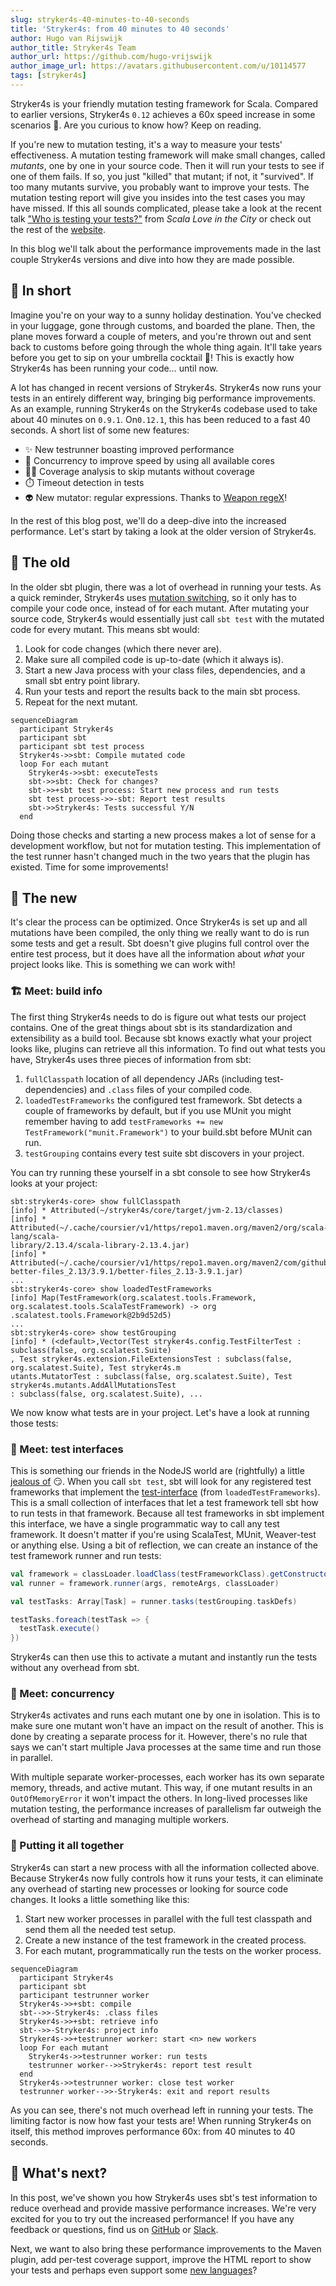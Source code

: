 ```yaml
---
slug: stryker4s-40-minutes-to-40-seconds
title: 'Stryker4s: from 40 minutes to 40 seconds'
author: Hugo van Rijswijk
author_title: Stryker4s Team
author_url: https://github.com/hugo-vrijswijk
author_image_url: https://avatars.githubusercontent.com/u/10114577
tags: [stryker4s]
---
```


Stryker4s is your friendly mutation testing framework for Scala. Compared to earlier versions, Stryker4s `0.12` achieves a 60x speed increase in some scenarios 🤯. Are you curious to know how? Keep on reading.

<!--truncate-->

If you're new to mutation testing, it's a way to measure your tests' effectiveness. A mutation testing framework will make small changes, called _mutants_, one by one in your source code. Then it will run your tests to see if one of them fails. If so, you just "killed" that mutant; if not, it "survived". If too many mutants survive, you probably want to improve your tests. The mutation testing report will give you insides into the test cases you may have missed. If this all sounds complicated, please take a look at the recent talk ["Who is testing your tests?"](https://www.youtube.com/watch?v=Vq9eqZzblfg) from _Scala Love in the City_ or check out the rest of the [website](/).

In this blog we'll talk about the performance improvements made in the last couple Stryker4s versions and dive into how they are made possible.

## 📃 In short

Imagine you're on your way to a sunny holiday destination. You've checked in your luggage, gone through customs, and boarded the plane. Then, the plane moves forward a couple of meters, and you're thrown out and sent back to customs before going through the whole thing again. It'll take years before you get to sip on your umbrella cocktail 🍹! This is exactly how Stryker4s has been running your code… until now.

A lot has changed in recent versions of Stryker4s. Stryker4s now runs your tests in an entirely different way, bringing big performance improvements. As an example, running Stryker4s on the Stryker4s codebase used to take about 40 minutes on `0.9.1`. On`0.12.1`, this has been reduced to a fast 40 seconds. A short list of some new features:

- ✨ New testrunner boasting improved performance
- 🔀 Concurrency to improve speed by using all available cores
- 🕵️‍♀️ Coverage analysis to skip mutants without coverage
- ⏱️ Timeout detection in tests
- 👽 New mutator: regular expressions. Thanks to [Weapon regeX](https://github.com/stryker-mutator/weapon-regex/)!

In the rest of this blog post, we'll do a deep-dive into the increased performance. Let's start by taking a look at the older version of Stryker4s.

## 🐢 The old

In the older sbt plugin, there was a lot of overhead in running your tests. As a quick reminder, Stryker4s uses [mutation switching](https://stryker-mutator.io/blog/mutation-switching/), so it only has to compile your code once, instead of for each mutant. After mutating your source code, Stryker4s would essentially just call `sbt test` with the mutated code for every mutant. This means sbt would:

1. Look for code changes (which there never are).
1. Make sure all compiled code is up-to-date (which it always is).
1. Start a new Java process with your class files, dependencies, and a small sbt entry point library.
1. Run your tests and report the results back to the main sbt process.
1. Repeat for the next mutant.

```mermaid
sequenceDiagram
  participant Stryker4s
  participant sbt
  participant sbt test process
  Stryker4s->>sbt: Compile mutated code
  loop For each mutant
    Stryker4s->>sbt: executeTests
    sbt->>sbt: Check for changes?
    sbt->>+sbt test process: Start new process and run tests
    sbt test process->>-sbt: Report test results
    sbt->>Stryker4s: Tests successful Y/N
  end
```

Doing those checks and starting a new process makes a lot of sense for a development workflow, but not for mutation testing. This implementation of the test runner hasn't changed much in the two years that the plugin has existed. Time for some improvements!

## 🐇 The new

It's clear the process can be optimized. Once Stryker4s is set up and all mutations have been compiled, the only thing we really want to do is run some tests and get a result. Sbt doesn't give plugins full control over the entire test process, but it does have all the information about _what_ your project looks like. This is something we can work with!

### 🏗️ Meet: build info

The first thing Stryker4s needs to do is figure out what tests our project contains. One of the great things about sbt is its standardization and extensibility as a build tool. Because sbt knows exactly what your project looks like, plugins can retrieve all this information. To find out what tests you have, Stryker4s uses three pieces of information from sbt:

1. `fullClasspath` location of all dependency JARs (including test-dependencies) and `.class` files of your compiled code.
2. `loadedTestFrameworks` the configured test framework. Sbt detects a couple of frameworks by default, but if you use MUnit you might remember having to add `testFrameworks += new TestFramework("munit.Framework")` to your build.sbt before MUnit can run.
3. `testGrouping` contains every test suite sbt discovers in your project.

You can try running these yourself in a sbt console to see how Stryker4s looks at your project:

```
sbt:stryker4s-core> show fullClasspath
[info] * Attributed(~/stryker4s/core/target/jvm-2.13/classes)
[info] * Attributed(~/.cache/coursier/v1/https/repo1.maven.org/maven2/org/scala-lang/scala-
library/2.13.4/scala-library-2.13.4.jar)
[info] * Attributed(~/.cache/coursier/v1/https/repo1.maven.org/maven2/com/github/pathikrit/
better-files_2.13/3.9.1/better-files_2.13-3.9.1.jar)
...
sbt:stryker4s-core> show loadedTestFrameworks
[info] Map(TestFramework(org.scalatest.tools.Framework, org.scalatest.tools.ScalaTestFramework) -> org
.scalatest.tools.Framework@2b9d52d5)
...
sbt:stryker4s-core> show testGrouping
[info] * (<default>,Vector(Test stryker4s.config.TestFilterTest : subclass(false, org.scalatest.Suite)
, Test stryker4s.extension.FileExtensionsTest : subclass(false, org.scalatest.Suite), Test stryker4s.m
utants.MutatorTest : subclass(false, org.scalatest.Suite), Test stryker4s.mutants.AddAllMutationsTest
: subclass(false, org.scalatest.Suite), ...
```

We now know what tests are in your project. Let's have a look at running those tests:

### 🧪 Meet: test interfaces

This is something our friends in the NodeJS world are (rightfully) a little [jealous of](https://stryker-mutator.io/docs/stryker-js/plugins#test-runners) 😏. When you call `sbt test`, sbt will look for any registered test frameworks that implement the [test-interface](https://github.com/sbt/test-interface) (from `loadedTestFrameworks`). This is a small collection of interfaces that let a test framework tell sbt how to run tests in that framework. Because all test frameworks in sbt implement this interface, we have a single programmatic way to call any test framework. It doesn't matter if you're using ScalaTest, MUnit, Weaver-test or anything else. Using a bit of reflection, we can create an instance of the test framework runner and run tests:

```scala
val framework = classLoader.loadClass(testFrameworkClass).getConstructor().newInstance().asInstanceOf[Framework]
val runner = framework.runner(args, remoteArgs, classLoader)

val testTasks: Array[Task] = runner.tasks(testGrouping.taskDefs)

testTasks.foreach(testTask => {
  testTask.execute()
})
```

Stryker4s can then use this to activate a mutant and instantly run the tests without any overhead from sbt.

### 🔀 Meet: concurrency

Stryker4s activates and runs each mutant one by one in isolation. This is to make sure one mutant won't have an impact on the result of another. This is done by creating a separate process for it. However, there's no rule that says we can't start multiple Java processes at the same time and run those in parallel.

With multiple separate worker-processes, each worker has its own separate memory, threads, and active mutant. This way, if one mutant results in an `OutOfMemoryError` it won't impact the others. In long-lived processes like mutation testing, the performance increases of parallelism far outweigh the overhead of starting and managing multiple workers.

### 🧰 Putting it all together

Stryker4s can start a new process with all the information collected above. Because Stryker4s now fully controls how it runs your tests, it can eliminate any overhead of starting new processes or looking for source code changes. It looks a little something like this:

1. Start new worker processes in parallel with the full test classpath and send them all the needed test setup.
1. Create a new instance of the test framework in the created process.
1. For each mutant, programmatically run the tests on the worker process.

```mermaid
sequenceDiagram
  participant Stryker4s
  participant sbt
  participant testrunner worker
  Stryker4s->>+sbt: compile
  sbt-->>-Stryker4s: .class files
  Stryker4s->>+sbt: retrieve info
  sbt-->>-Stryker4s: project info
  Stryker4s->>+testrunner worker: start <n> new workers
  loop For each mutant
    Stryker4s->>testrunner worker: run tests
    testrunner worker-->>Stryker4s: report test result
  end
  Stryker4s->>testrunner worker: close test worker
  testrunner worker-->>-Stryker4s: exit and report results
```

As you can see, there's not much overhead left in running your tests. The limiting factor is now how fast your tests are! When running Stryker4s on itself, this method improves performance 60x: from 40 minutes to 40 seconds.

## 🔮 What's next?

In this post, we've shown you how Stryker4s uses sbt's test information to reduce overhead and provide massive performance increases. We're very excited for you to try out the increased performance! If you have any feedback or questions, find us on [GitHub](https://github.com/stryker-mutator/stryker4s) or [Slack](https://join.slack.com/t/stryker-mutator/shared_invite/enQtOTUyMTYyNTg1NDQ0LTU4ODNmZDlmN2I3MmEyMTVhYjZlYmJkOThlNTY3NTM1M2QxYmM5YTM3ODQxYmJjY2YyYzllM2RkMmM1NjNjZjM).

Next, we want to also bring these performance improvements to the Maven plugin, add per-test coverage support, improve the HTML report to show your tests and perhaps even support some [new languages](https://github.com/stryker-mutator/stryker4k)?
